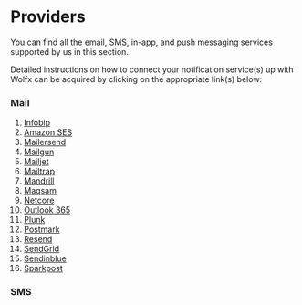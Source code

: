 # Providers

You can find all the email, SMS, in-app, and push messaging services supported by us in this section.

Detailed instructions on how to connect your notification service(s) up with Wolfx can be acquired by clicking on the appropriate link(s) below:

### Mail
1. [Infobip](/providers/mail/infobip)
2. [Amazon SES](/providers/mail/ses)
3. [Mailersend](/providers/mail/mailersend)
4. [Mailgun](/providers/mail/mailgun)
5. [Mailjet](/providers/mail/mailjet)
6. [Mailtrap](/providers/mail/mailtrap)
7. [Mandrill](/providers/mail/mandrill)
8. [Maqsam](/providers/mail/maqsam)
9. [Netcore](/providers/mail/netcore)
10. [Outlook 365](/providers/mail/outlook365)
11. [Plunk](/providers/mail/plunk)
12. [Postmark](/providers/mail/postmark)
13. [Resend](/providers/mail/resend)
14. [SendGrid](/providers/mail/sendgrid)
15. [Sendinblue](/providers/mail/sendinblue)
16. [Sparkpost](/providers/mail/sparkpost)

### SMS
